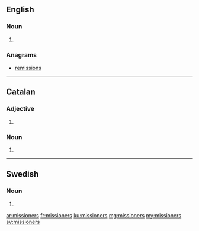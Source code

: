 ==English==

===Noun===
{{head|en|noun plural form}}

# {{plural of|missioner|lang=en}}

===Anagrams===
* [[remissions#English|remissions]]

----

==Catalan==

===Adjective===
{{ca-adj-form}}

# {{masculine plural of|missioner|lang=ca}}

===Noun===
{{ca-noun-form}}

# {{plural of|missioner|lang=ca}}

----

==Swedish==

===Noun===
{{head|sv|noun form}}

# {{sv-noun-form-indef-gen-pl|mission}}

[[ar:missioners]]
[[fr:missioners]]
[[ku:missioners]]
[[mg:missioners]]
[[my:missioners]]
[[sv:missioners]]